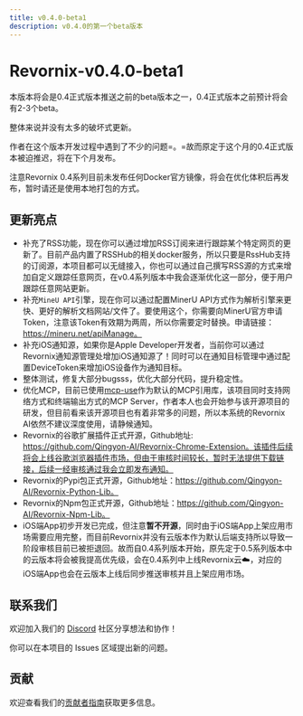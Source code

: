 ```yaml
---
title: v0.4.0-beta1
description: v0.4.0的第一个beta版本
---
```


# Revornix-v0.4.0-beta1

本版本将会是0.4正式版本推送之前的beta版本之一，0.4正式版本之前预计将会有2-3个beta。

整体来说并没有太多的破坏式更新。

作者在这个版本开发过程中遇到了不少的问题=。=故而原定于这个月的0.4正式版本被迫推迟，将在下个月发布。

注意Revornix 0.4系列目前未发布任何Docker官方镜像，将会在优化体积后再发布，暂时请还是使用本地打包的方式。

## 更新亮点

- 补充了RSS功能，现在你可以通过增加RSS订阅来进行跟踪某个特定网页的更新了。目前产品内置了RSSHub的相关docker服务，所以只要是RssHub支持的订阅源，本项目都可以无缝接入，你也可以通过自己撰写RSS源的方式来增加自定义跟踪任意网页，在v0.4系列版本中我会逐渐优化这一部分，便于用户跟踪任意网站更新。
- 补充`MineU API`引擎，现在你可以通过配置MinerU API方式作为解析引擎来更快、更好的解析文档网站/文件了。要使用这个，你需要向MinerU官方申请Token，注意该Token有效期为两周，所以你需要定时替换。申请链接：https://mineru.net/apiManage。
- 补充iOS通知源，如果你是Apple Developer开发者，当前你可以通过Revornix通知源管理处增加iOS通知源了！同时可以在通知目标管理中通过配置DeviceToken来增加iOS设备作为通知目标。
- 整体测试，修复大部分bugsss，优化大部分代码，提升稳定性。
- 优化MCP，目前已使用[mcp-use](https://github.com/mcp-use/mcp-use)作为默认的MCP引用库，该项目同时支持网络方式和终端输出方式的MCP Server，作者本人也会开始参与该开源项目的研发，但目前看来该开源项目也有着非常多的问题，所以本系统的Revornix AI依然不建议深度使用，请静候通知。
- Revornix的谷歌扩展插件正式开源，Github地址: https://github.com/Qingyon-AI/Revornix-Chrome-Extension。该插件后续将会上线谷歌浏览器插件市场，但由于审核时间较长，暂时无法提供下载链接，后续一经审核通过我会立即发布通知。
- Revornix的Pypi包正式开源，Github地址：https://github.com/Qingyon-AI/Revornix-Python-Lib。
- Revornix的Npm包正式开源，Github地址：https://github.com/Qingyon-AI/Revornix-Npm-Lib。
- iOS端App初步开发已完成，但注意**暂不开源**，同时由于iOS端App上架应用市场需要应用完整，而目前Revornix并没有云版本作为默认后端支持所以导致一阶段审核目前已被拒退回。故而自0.4系列版本开始，原先定于0.5系列版本中的云版本将会被我提高优先级，会在0.4系列中上线Revornix云☁️，对应的iOS端App也会在云版本上线后同步推送审核并且上架应用市场。

## 联系我们

欢迎加入我们的 [Discord](https://discord.com/invite/3XZfz84aPN) 社区分享想法和协作！

你可以在本项目的 Issues 区域提出新的问题。

## 贡献

欢迎查看我们的[贡献者指南](https://revornix.com/docs/developer/contribute)获取更多信息。
